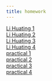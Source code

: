 ```yaml
---
title: homework
---
```

<html lang="zh-CN">
<head>
    <meta charset="UTF-8">
    <meta name="viewport" content="width=device-width, initial-scale=1.0">
    <title>作业跳转示例</title>
</head>

    <a href="https://github.com/lht121/LHT1218/blob/main/Li%20Huating%201.ipynb" target="_blank">Li Huating 1</a><br>
    <a href="https://github.com/lht121/LHT1218/blob/main/Li%20Huating%202.ipynb" target="_blank">Li Huating 2</a><br>
    <a href="https://github.com/lht121/LHT1218/blob/main/Li%20Huating%203.ipynb" target="_blank">Li Huating 3</a><br>
    <a href="https://github.com/lht121/LHT1218/blob/main/Li%20Huating%204.ipynb" target="_blank">Li Huating 4</a><br>
    <a href="https://github.com/lht121/LHT1218/blob/main/practical%201.ipynb" target="_blank">practical 1</a><br>
    <a href="https://github.com/lht121/LHT1218/blob/main/practical%202.ipynb" target="_blank">practical 2</a><br>
    <a href="https://github.com/lht121/LHT1218/blob/main/practical%203.ipynb" target="_blank">practical 3</a><br>
    <a href="https://github.com/lht121/LHT1218/blob/main/practical%204.ipynb" target="_blank">practical 4</a><br>
    <!-- 
    注意：
    1. 这里的 href 属性直接指定了要跳转的网页 URL。
    2. target="_blank" 表示在新窗口或新标签页中打开链接（可选）。
    3. 如果不想在新窗口打开，可以移除 target="_blank"。
    -->
</body>
</html>
